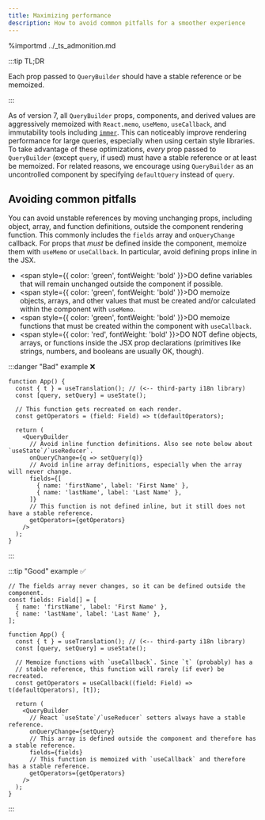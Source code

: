 ```yaml
---
title: Maximizing performance
description: How to avoid common pitfalls for a smoother experience
---
```


%importmd ../\_ts_admonition.md

:::tip TL;DR

Each prop passed to `QueryBuilder` should have a stable reference or be memoized.

:::

As of version 7, all `QueryBuilder` props, components, and derived values are aggressively memoized with `React.memo`, `useMemo`, `useCallback`, and immutability tools including [`immer`](https://immerjs.github.io/immer/). This can noticeably improve rendering performance for large queries, especially when using certain style libraries. To take advantage of these optimizations, _every_ prop passed to `QueryBuilder` (except `query`, if used) must have a stable reference or at least be memoized. For related reasons, we encourage using `QueryBuilder` as an uncontrolled component by specifying `defaultQuery` instead of `query`.

## Avoiding common pitfalls

You can avoid unstable references by moving unchanging props, including object, array, and function definitions, outside the component rendering function. This commonly includes the `fields` array and `onQueryChange` callback. For props that _must_ be defined inside the component, memoize them with `useMemo` or `useCallback`. In particular, avoid defining props inline in the JSX.

- <span style={{ color: 'green', fontWeight: 'bold' }}>DO</span> define variables that will remain
  unchanged outside the component if possible.
- <span style={{ color: 'green', fontWeight: 'bold' }}>DO</span> memoize objects, arrays, and other
  values that must be created and/or calculated within the component with `useMemo`.
- <span style={{ color: 'green', fontWeight: 'bold' }}>DO</span> memoize functions that must be
  created within the component with `useCallback`.
- <span style={{ color: 'red', fontWeight: 'bold' }}>DO NOT</span> define objects, arrays, or
  functions inside the JSX prop declarations (primitives like strings, numbers, and booleans are
  usually OK, though).

:::danger "Bad" example ❌

```tsx
function App() {
  const { t } = useTranslation(); // (<-- third-party i18n library)
  const [query, setQuery] = useState();

  // This function gets recreated on each render.
  const getOperators = (field: Field) => t(defaultOperators);

  return (
    <QueryBuilder
      // Avoid inline function definitions. Also see note below about `useState`/`useReducer`.
      onQueryChange={q => setQuery(q)}
      // Avoid inline array definitions, especially when the array will never change.
      fields={[
        { name: 'firstName', label: 'First Name' },
        { name: 'lastName', label: 'Last Name' },
      ]}
      // This function is not defined inline, but it still does not have a stable reference.
      getOperators={getOperators}
    />
  );
}
```

:::

:::tip "Good" example ✅

```tsx
// The fields array never changes, so it can be defined outside the component.
const fields: Field[] = [
  { name: 'firstName', label: 'First Name' },
  { name: 'lastName', label: 'Last Name' },
];

function App() {
  const { t } = useTranslation(); // (<-- third-party i18n library)
  const [query, setQuery] = useState();

  // Memoize functions with `useCallback`. Since `t` (probably) has a
  // stable reference, this function will rarely (if ever) be recreated.
  const getOperators = useCallback((field: Field) => t(defaultOperators), [t]);

  return (
    <QueryBuilder
      // React `useState`/`useReducer` setters always have a stable reference.
      onQueryChange={setQuery}
      // This array is defined outside the component and therefore has a stable reference.
      fields={fields}
      // This function is memoized with `useCallback` and therefore has a stable reference.
      getOperators={getOperators}
    />
  );
}
```

:::
